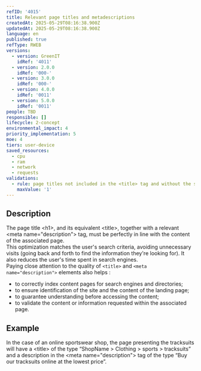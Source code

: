 ```yaml
---
refID: '4015'
title: Relevant page titles and metadescriptions
createdAt: 2025-05-29T08:16:38.900Z
updatedAt: 2025-05-29T08:16:38.900Z
language: en
published: true
refType: RWEB
versions:
  - version: GreenIT
    idRef: '4011'
  - version: 2.0.0
    idRef: '000-'
  - version: 3.0.0
    idRef: '000-'
  - version: 4.0.0
    idRef: '0011'
  - version: 5.0.0
    idRef: '0011'
people: TBD
responsible: []
lifecycle: 2-concept
environmental_impact: 4
priority_implementation: 5
moe: 4
tiers: user-device
saved_resources:
  - cpu
  - ram
  - network
  - requests
validations:
  - rule: page titles not included in the <title> tag and without the site name
    maxValue: '1'
---
```


## Description

The page title \<h1>, and its equivalent \<title>, together with a relevant \<meta name="description"> tag, must be perfectly in line with the content of the associated page.\
This optimization matches the user's search criteria, avoiding unnecessary visits (going back and forth to find the information they're looking for). It also reduces the user's time spent in search engines.\
Paying close attention to the quality of `<title>` and `<meta name="description">` elements also helps :

* to correctly index content pages for search engines and directories;
* to ensure identification of the site and the content of the landing page;
* to guarantee understanding before accessing the content;
* to validate the content or information requested within the associated page.

## Example

In the case of an online sportswear shop, the page presenting the tracksuits will have a \<title> of the type “ShopName > Clothing > sports > tracksuits” and a description in the \<meta name="description"> tag of the type “Buy our tracksuits online at the lowest price”.
